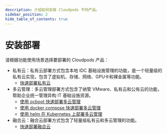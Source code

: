 ```yaml
---
description: 介绍如何安装 Cloudpods 不同产品。
sidebar_position: 2
hide_table_of_contents: true
---
```


# 安装部署

请根据功能使用场景选择要部署的 Cloudpods 产品：


- 私有云：私有云部署方式包含本地 IDC 基础设施管理的功能，是一个轻量级的私有云实现，包含了虚拟机、存储、网络、GPU卡和裸金属等功能。
    - [快速部署私有云](./onpremise/quickstart-virt)
- 多云管理：多云管理部署方式包含了纳管 VMware、私有云和公有云的功能，帮助企业统一管理异构 IT 基础设施资源。
    - [使用 ocboot 快速部署多云管理](./cmp/quickstart-ocboot)
    - [使用 docker compose 快速部署多云管理](./cmp/quickstart-docker-compose)
    - [使用 helm 在 Kubernetes 上部署多云管理](./cmp/quickstart-k8s-helm)
- 融合云：融合云部署方式包含了轻量级私有云和多云管理的功能。
    - [快速部署融合云](./full/quickstart-full)


<DocCardList items={useCurrentSidebarCategory().items} />
